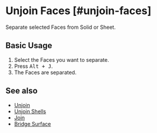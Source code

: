 
# Unjoin Faces [#unjoin-faces]

<Reference shortcut="Alt + J" command="Unjoin Faces" button="" />

Separate selected Faces from Solid or Sheet.

## Basic Usage

1. Select the Faces you want to separate.
2. Press <kbd>Alt + J</kbd>.
3. The Faces are separated.

## See also
- [Unjoin](unjoin)
- [Unjoin Shells](unjoin-shells)
- [Join](join)
- [Bridge Surface](bridge-surface)